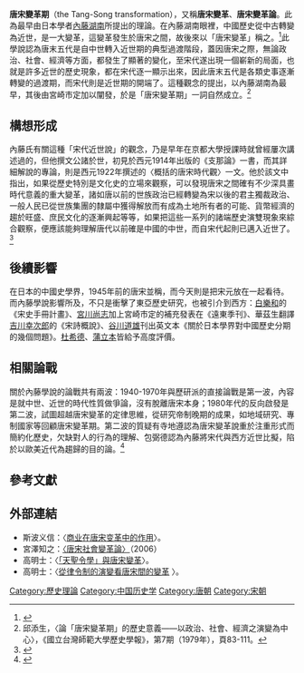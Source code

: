 '''唐宋變革期'''（the Tang-Song transformation），又稱'''唐宋變革'''、'''唐宋變革論'''。此為最早由日本學者[[內藤湖南|內藤湖南]]所提出的理論。在內藤湖南眼裡，中國歷史從中古轉變為近世，是一大變革，這變革發生於唐宋之間，故後來以「唐宋變革」稱之。<ref>{{Cite web |url=http://www.ihp.sinica.edu.tw/~twsung/subject/01/files/TS.pdf |title=柳立言，〈何謂「唐宋變革」？〉，《中華文史論叢》第81期 (2006)，頁125-171。 |accessdate=2014-01-31 |archive-date=2020-12-18 |archive-url=https://web.archive.org/web/20201218002738/http://www.ihp.sinica.edu.tw/~twsung/subject/01/files/TS.pdf |dead-url=no }}</ref>此學說認為唐末五代是自中世轉入近世期的典型過渡階段，蓋因唐宋之際，無論政治、社會、經濟等方面，都發生了顯著的變化，至宋代遂出現一個嶄新的局面，也就是許多近世的歷史現象，都在宋代逐一顯示出來，因此唐末五代是各類史事逐漸轉變的過渡期，而宋代則是近世期的開端了。這種觀念的提出，以內藤湖南為最早，其後由宮崎市定加以闡發，於是「唐宋變革期」一詞自然成立。<ref>邱添生，〈論「唐宋變革期」的歷史意義——以政治、社會、經濟之演變為中心〉，《國立台灣師範大學歷史學報》，第7期（1979年），頁83-111。</ref>

== 構想形成 ==
內藤氏有關這種「宋代近世說」的觀念，乃是早年在京都大學授課時就曾經屢次講述過的，但他撰文公諸於世，初見於西元1914年出版的《支那論》一書，而其詳細解說的專論，則是西元1922年撰述的〈概括的唐宋時代觀〉一文。他於該文中指出，如果從歷史特別是文化史的立場來觀察，可以發現唐宋之間確有不少深具畫時代意義的重大變革，諸如唐以前的世族政治已經轉變為宋以後的君主獨裁政治、一般人民已從世族集團的隸屬中獲得解放而有成為土地所有者的可能、貨幣經濟的趨於旺盛、庶民文化的逐漸興起等等，如果把這些一系列的諸端歷史演雙現象來綜合觀察，便應該能夠理解唐代以前確是中國的中世，而自宋代起則已邁入近世了。<ref>{{Cite web |url=http://www.ltsh.ilc.edu.tw/history/history1/newpage153.htm |title=「唐宋變革期」釋義問題 |accessdate=2014-01-31 |archive-date=2014-03-21 |archive-url=https://web.archive.org/web/20140321203606/http://www.ltsh.ilc.edu.tw/history/history1/newpage153.htm |dead-url=yes }}</ref>

== 後續影響 ==
在日本的中國史學界，1945年前的唐宋並稱，而今天則是把宋元放在一起看待。而內藤學說影響所及，不只是衝擊了東亞歷史研究，也被引介到西方：[[白樂和|白樂和]]的《宋史手冊計畫》、[[宮川尚志|宮川尚志]]加上宮崎市定的補充發表在《遠東季刊》、華茲生翻譯[[吉川幸次郎|吉川幸次郎]]的《宋詩概說》、[[谷川道雄|谷川道雄]]刊出英文本《關於日本學界對中國歷史分期的幾個問題》。[[杜希德|杜希德]]、[[蒲立本|蒲立本]]皆給予高度評價。

== 相關論戰 ==
關於內藤學說的論戰共有兩波：1940-1970年與歷研派的直接論戰是第一波，內容是就中世、近世的時代性質做爭論，沒有脫離唐宋本身；1980年代的反向啟發是第二波，試圖超越唐宋變革的定律思維，從研究帝制晚期的成果，如地域研究、專制國家等回顧唐宋變革期。第二波的質疑有寺地遵認為唐宋變革說重於注重形式而簡約化歷史，欠缺對人的行為的理解、包弼德認為內藤將宋代與西方近世比擬，陷於以歐美近代為趨歸的目的論。<ref>{{Cite web |url=http://okplaymayday.pixnet.net/blog/post/29827691-%E5%BC%B5%E5%BB%A3%E9%81%94%EF%BC%8C%E3%80%88%E5%85%A7%E8%97%A4%E6%B9%96%E5%8D%97%E7%9A%84%E5%94%90%E5%AE%8B%E8%AE%8A%E9%9D%A9%E8%AA%AA%E5%8F%8A%E5%85%B6%E5%BD%B1%E9%9F%BF%E3%80%89 |title=張廣達，〈內藤湖南的唐宋變革說及其影響〉 |accessdate=2014-02-01 |archive-date=2018-03-03 |archive-url=https://web.archive.org/web/20180303103614/http://okplaymayday.pixnet.net/blog/post/29827691-%E5%BC%B5%E5%BB%A3%E9%81%94%EF%BC%8C%E3%80%88%E5%85%A7%E8%97%A4%E6%B9%96%E5%8D%97%E7%9A%84%E5%94%90%E5%AE%8B%E8%AE%8A%E9%9D%A9%E8%AA%AA%E5%8F%8A%E5%85%B6%E5%BD%B1%E9%9F%BF%E3%80%89 |dead-url=no }}</ref>

== 參考文獻 ==
{{Reflist}}
==外部連結==
*斯波义信：〈[http://www.lhp.sdu.edu.cn/__local/2/91/7B/F30AFF0A14C851397C07B134DC8_248BBED6_DB361B.pdf 商业在唐宋变革中的作用]{{Wayback|url=http://www.lhp.sdu.edu.cn/__local/2/91/7B/F30AFF0A14C851397C07B134DC8_248BBED6_DB361B.pdf |date=20180203123557 }}〉。
*宮澤知之：[http://big.hi138.com/wenhua/lishixue/200604/52475.asp 〈唐宋社會變革論〉]{{Wayback|url=http://big.hi138.com/wenhua/lishixue/200604/52475.asp |date=20180203124443 }}（2006）
*高明士：〈[http://ccsdb.ncl.edu.tw/ccs/image/01_031_001_01_03.pdf 「天聖令學」與唐宋變革]{{Wayback|url=http://ccsdb.ncl.edu.tw/ccs/image/01_031_001_01_03.pdf |date=20180305202832 }}〉。
*高明士：〈[http://ntur.lib.ntu.edu.tw/retrieve/224515/0032_200312_1.pdf 從律令制的演變看唐宋間的變革] {{Wayback|url=http://ntur.lib.ntu.edu.tw/retrieve/224515/0032_200312_1.pdf |date=20210320080930 }}〉。
[[Category:歷史理論|Category:歷史理論]]
[[Category:中国历史学|Category:中国历史学]]
[[Category:唐朝|Category:唐朝]]
[[Category:宋朝|Category:宋朝]]